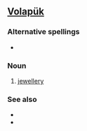 ==[[Volapük]]==

===Alternative spellings===
*{{l|vo|bijutuyls}}

===Noun===
{{infl|vo|noun}}

# [[jewellery]]

===See also===
*{{l|vo|bijutuyl}}
*{{l|vo|bijutül}}